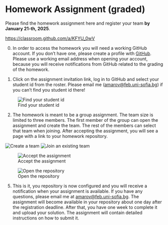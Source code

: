 # Homework Assignment (graded) {.unnumbered}

Please find the homework assignment here and register your team **by January 21-th, 2025**.

<https://classroom.github.com/a/KFYU_0wV>

0.  In order to access the homework you will need a working GitHub account. If you don't have one, please create a profile with [GitHub](https://github.com/signup). Please use a working email address when opening your account, because you will receive notifications from GitHub related to the grading of the homework.

1.  Click on the assignment invitation link, log in to GitHub and select your student id from the roster. Please email me ([amarov\@feb.uni-sofia.bg](mailto:amarov@feb.uni-sofia.bg)) if you can't find you student id there!

![Find your student id](figures/hw/01-Join-Assignment.png)

2.  The homework is meant to be a group assignment. The team size is limited to three members. The first member of the group can open the assignment and create the team. The rest of the members can select that team when joining. After accepting the assignment, you will see a page with a link to your homework repository.

![Create a team](figures/hw/02-Create-Team.png) ![Join an existing team](figures/hw/02a-Join-Team.png)

![Accept the assignment](figures/hw/03-Accept-Assignment.png)

![Open the repository](figures/hw/05-Open-Repo.png)

```{=html}
<!-- 3. Now you need to configure your repository to build your homework. This needs to be done only **once**. Open you team repository, find the "Settings" tab (upper right corner) and open it. In the settings page, find the "Pages" tab on the left side and open it.

![Open the repository settings](figures/hw/06-Repo-Settings.png)
![Open the pages settings](figures/hw/07-Pages-Settings.png)

4. In the "Pages", look at the build and deployment section, click 
on the "source" dropdown and select `GitHub Actions`

![Selection GitHub Actions](figures/hw/08-Deploy-from-Actions.png)

After this you will see a warning that your repository is private, but your page will be public. Disregard the warning.

![Warning about the repository visibility](figures/hw/09-After-Changing-Deployment.png) -->
```

5.  This is it, you repository is now configured and you will receive a notification when your assignment is available. If you have any questions, please email me at [amarov\@feb.uni-sofia.bg](mailto:amarov@feb.uni-sofia.bg). The assignment will become available in your repository about one day after the registration deadline. After that, you have one week to complete it and upload your
solution. The assignment will contain detailed instructions on how to submit it.
